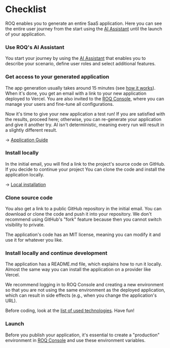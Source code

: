 
# Checklist

ROQ enables you to generate an entire SaaS application. Here you can see the entire user journey from the start using
the [AI Assistant](https://app.roq.ai/) until the launch of your application.

<Steps>

### Use ROQ's AI Assistant

You start your journey by using the [AI Assistant](https://app.roq.ai/) that enables you to describe your scenario,
define user roles and select additional features.

### Get access to your generated application

The app generation usually takes around 15 minutes (see [how it works](/getting-started/how-it-works)). When it's done,
you get an email with a link to
your new application deployed to Vercel. You are also invited to the [ROQ Console](https://console.roq.tech/),
where you can manage your users and fine-tune all configurations.

Now it's time to give your new application a test run! If you are satisfied with the results, proceed here; otherwise,
you can re-generate your application and give it another try. AI isn't deterministic, meaning every run will result in a
slightly different result.

→️ [Application Guide](/getting-started/app-guide)

### Install locally

In the initial email, you will find a link to the project's source code on GitHub. If you decide to continue your
project
You can clone the code and install the application locally.

→️ [Local installation](/getting-started/installation)

### Clone source code

You also get a link to a public GitHub repository in the initial email. You can download or clone the code and push it
into your repository. We don't recommend using GitHub's "fork" feature because then
you cannot switch visibility to private.

The application's code has an MIT license, meaning you can modify it and use it for whatever you like.

### Install locally and continue development

The application has a README.md file, which explains how to run it locally. Almost the same way you can install the
application on a provider like Vercel.

We recommend logging in to ROQ Console and creating a new environment so that you are not using the same environment as
the deployed application, which can result in side effects (e.g., when you change the application's URL).

Before coding, look at the [list of used technologies](/getting-started/technology-stack). Have fun!

### Launch

Before you publish your application, it's essential to create a "production" environment in
[ROQ Console](https://console.roq.tech/) and use these environment variables.



</Steps>
